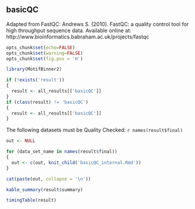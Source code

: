 ## basicQC

Adapted from FastQC: 
Andrews S. (2010). FastQC: a quality control tool for high throughput sequence data. Available online at: http://www.bioinformatics.babraham.ac.uk/projects/fastqc

```r
opts_chunk$set(echo=FALSE)
opts_chunk$set(warning=FALSE)
opts_chunk$set(fig.pos = 'H')

library(MotifBinner2)

if (!exists('result'))
{
  result <- all_results[['basicQC']]
}
if (class(result) != 'basicQC')
{
  result <- all_results[['basicQC']]
}
```

The following datasets must be Quality Checked:
`r names(result$final)`

```r
out <- NULL

for (data_set_name in names(result$final))
{
  out <- c(out, knit_child('basicQC_internal.Rmd'))
}
```

```r
cat(paste(out, collapse = '\n'))
```

```r
kable_summary(result$summary)

timingTable(result)
```

